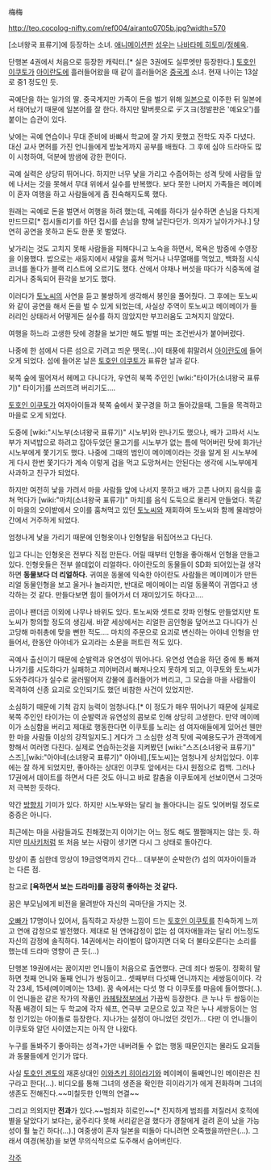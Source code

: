 梅梅

http://teo.cocolog-nifty.com/ref004/airanto0705b.jpg?width=570

[소녀왕국 표류기]에 등장하는 소녀. [[애니메이션]]판 [[성우]]는 [[나바타메 히토미]]/[[정혜옥]].

단행본 4권에서 처음으로 등장한 캐릭터.[* 실은 3권에도 실루엣만 등장한다.] [[토호인 이쿠토]]가 [[아이란도]]에 흘러들어왔을 때 같이 흘러들어온 [[중국]]계 소녀. 현재 나이는 13살로 중1 정도인 듯.

곡예단을 하는 일가의 딸. 중국계지만 가족이 돈을 벌기 위해 [[일본]]으로 이주한 뒤 일본에서 태어났기 때문에 일본어를 잘 한다. 하지만 말버릇으로 デスヨ(정발판은 '예요오')를 붙이는 습관이 있다. 

낮에는 곡예 연습이나 무대 준비에 바빠서 학교에 잘 가지 못했고 전학도 자주 다녔다. 대신 교사 면허를 가진 언니들에게 밤늦게까지 공부를 배웠다. 그 후에 심야 드라마도 많이 시청하여, 덕분에 밤샘에 강한 편이다.

곡예 실력은 상당히 뛰어나다. 하지만 너무 낯을 가리고 수줍어하는 성격 탓에 사람들 앞에 나서는 것을 못해서 무대 위에서 실수를 반복했다. 보다 못한 나머지 가족들은 메이메이 혼자 여행을 하고 사람들에게 좀 친숙해지도록 했다.

원래는 곡예로 돈을 벌면서 여행을 하려 했는데, 곡예를 하다가 실수하면 손님을 다치게 만드므로[* 접시돌리기를 하던 접시를 손님을 향해 날린다던가. 의자가 날아가거나.] 당연히 공연을 못하고 돈도 한푼 못 벌었다.

낯가리는 것도 고치지 못해 사람들을 피해다니고 노숙을 하면서, 목욕은 밤중에 수영장을 이용했다. 밥으로는 새둥지에서 새알을 훔쳐 먹거나 나무열매를 먹었고, 백화점 시식 코너를 돌다가 블랙 리스트에 오르기도 했다. 산에서 야채나 버섯을 따다가 식중독에 걸리거나 중독되어 환각을 보기도 했다.

이러다가 [[토노씨]]의 사연을 듣고 불쌍하게 생각해서 봉인을 풀어줬다. 그 후에는 토노씨와 같이 공연을 해서 돈을 벌 수 있게 되었는데, 사실상 주역이 토노씨고 메이메이가 들러리인 상태라서 어떻게든 실수를 하지 않았지만 부끄러움도 고쳐지지 않았다.

여행을 하느라 고생한 탓에 경찰을 보기만 해도 벌벌 떠는 조건반사가 붙어버렸다.

나중에 한 섬에서 다른 섬으로 가려고 띄운 뗏목(…)이 태풍에 휘말려서 [[아이란도]]에 들어오게 되었다. 섬에 들어온 날은 [[토호인 이쿠토]]가 표류한 날과 같다.

북쪽 숲에 떨어져서 헤메고 다니다가, 우연히 북쪽 주인인 [wiki:"타이가(소녀왕국 표류기)" 타이가]를 쓰러뜨려 버리기도….

[[토호인 이쿠토]]가 여자아이들과 북쪽 숲에서 꽃구경을 하고 돌아갔을때, 그들을 목격하고 마을로 오게 되었다.

도중에 [wiki:"시노부(소녀왕국 표류기)" 시노부]와 만나기도 했으나, 배가 고파서 시노부가 저녁밥으로 하려고 잡아두었던 물고기를 시노부가 없는 틈에 먹어버린 탓에 화가난 시노부에게 쫓기기도 했다. 나중에 그때의 범인이 메이메이라는 것을 알게 된 시노부에게 다시 한번 쫓기다가 계속 이렇게 겁을 먹고 도망쳐서는 안된다는 생각에 시노부에게 사과하고 친구가 되었다.

하지만 여전히 낯을 가려서 마을 사람들 앞에 나서지 못하고 배가 고픈 나머지 음식을 훔쳐 먹다가 [wiki:"마치(소녀왕국 표류기)" 마치]를 음식 도둑으로 몰리게 만들었다. 똑같이 마을의 오이밭에서 오이를 훔쳐먹고 있던 [[토노씨]]와 재회하여 토노씨와 함께 물레방아간에서 거주하게 되었다.

엄청나게 낯을 가리기 때문에 인형옷이나 인형탈을 뒤집어쓰고 다닌다.

입고 다니는 인형옷은 전부다 직접 만든다. 어릴 때부터 인형을 좋아해서 인형을 만들고 있다. 인형옷들은 전부 쓸데없이 리얼하다. 아이란도의 동물들이 SD화 되어있는걸 생각하면 '''동물보다 더 리얼하다.''' 귀여운 동물에 익숙한 아이란도 사람들은 메이메이가 만든 리얼 동물인형을 보고 울거나 놀라지만, 반대로 메이메이는 리얼 동물쪽이 귀엽다고 생각하는 것 같다. 만들다보면 힘이 들어가서 더 재미있기도 하다고….

곰이나 팬더곰 이외에 나무나 바위도 있다. 토노씨와 셋트로 캇파 인형도 만들었지만 토노씨가 항의할 정도의 생김새. 바깥 세상에서는 리얼한 곰인형을 덮어쓰고 다니다가 신고당해 마취총에 맞을 뻔한 적도…. 마치의 주문으로 요괴로 변신하는 아야네 인형을 만들어서, 한동안 아야네가 요괴라는 소문을 퍼트린 적도 있다.

곡예사 출신이기 때문에 순발력과 유연성이 뛰어나다. 유연성 연습을 하던 중에 통 빠져나가기를 시도하다가 실패하고 끼어버려서 빠져나오지 못하게 되고, 이쿠토와 토노씨가 도와주려다가 실수로 굴러떨어져 강물에 흘러들어가 버리고, 그 모습을 마을 사람들이 목격하여 신종 요괴로 오인되기도 했던 비참한 사건이 있었지만.

소심하기 때문에 기척 감지 능력이 엄청나다.[* 이 정도가 매우 뛰어나기 때문에 실제로 북쪽 주인인 타이가는 이 순발력과 유연성의 콤보로 인해 상당히 고생한다. 만약 메이메이가 소심함을 버리고 제대로 행동한다면 이쿠토를 노리는 섬 여자애들에게 있어선 웬만한 마을 사람들 이상의 강적일지도.] 게다가 그 소심한 성격 탓에 곡예용도구가 관객에게 향해서 여러명 다친다. 실제로 연습하는것을 지켜봤던 [wiki:"스즈(소녀왕국 표류기)" 스즈],[wiki:"아야네(소녀왕국 표류기)" 아야네],[토노씨]는 엄청나게 상처입었다. 이후에는 잘 하게 되었지만, 좋아하는 상대인 이쿠토 앞에서는 다시 원점으로 컴백. 그러나 17권에서 데이트를 하면서 다른 것도 아니고 바로 칼춤을 이쿠토에게 선보이면서 그것마저 극복한 듯하다.

약간 [[방향치]] 기미가 있다. 하지만 시노부와는 달리 늘 돌아다니는 길도 잊어버릴 정도로 중증은 아니다.

최근에는 마을 사람들과도 친해졌는지 이야기는 어느 정도 해도 쩔쩔매지는 않는 듯. 하지만 [[토호인 미사키|미사키]]처럼 또 처음 보는 사람이 생기면 다시 그 상태로 돌아간다. 

망상이 좀 심한데 망상이 19금영역까지 간다... 대부분이 순박한(?) 섬의 여자아이들과는 다른 점.

참고로 '''[욕하면서 보는 드라마]를 굉장히 좋아하는 것 같다.'''

꿈은 부모님에게 비전을 물려받아 자신의 곡마단을 가지는 것.

[[오빠]]가 17명이나 있어서, 듬직하고 자상한 느낌이 드는 [[토호인 이쿠토]]를 친숙하게 느끼고 연애 감정으로 발전했다. 제대로 된 연애감정이 없는 섬 여자애들과는 달리 어느정도 자신의 감정에 솔직하다. 14권에서는 라이벌이 많아지면 더욱 더 불타오른다는 소리를 했는데 드라마 영향이 큰 듯(…)

단행본 19권에서는 꿈이지만 언니들이 처음으로 출연했다. 근데 죄다 쌍둥이. 정확히 말하면 첫째 언니와 둘째 언니가 쌍둥이고.. 셋째부터 다섯째 언니까지는 세쌍둥이이다. 각각 23세, 15세(메이메이는 13세). 꿈 속에서는 다섯 명 다 이쿠토를 마음에 들어했다(..). 이 언니들은 같은 작가의 작품인 [[카헤탐정부]]에서 가끔씩 등장한다. 큰 누나 두 쌍둥이는 작품 배경이 되는 두 학교에 각자 쉐프, 연극부 고문으로 있고 작은 누나 세쌍둥이는 엄청 인기있는 아이돌로 등장한다. 지나가는 설정이 아니었던 것인가... 다만 이 언니들이 이쿠토와 알던 사이였는지는 아직 안 나왔다. 

누구를 돌봐주기 좋아하는 성격+가만 내버려둘 수 없는 행동 때문인지는 몰라도 요괴들과 동물들에게 인기가 많다. 

사실 [[토호인 겐토]]의 재혼상대인 [[이와츠키 히이라기]]와 메이메이 둘째언니인 메이란은 친구라고 한다(...). 비디오를 통해 그녀의 생존을 확인한 히이라기가 에게 전화하며 그녀의 생존도 전해진다.~~미칠듯한 인맥의 연결~~

그리고 의외지만 '''전과'''가 있다.~~범죄자 히로인~~[* 진지하게 범죄를 저질러서 호적에 별을 달았다기 보다는, 굶주리다 못해 서리같은걸 했다가 경찰에게 걸려 혼이 났을 가능성이 훨 높긴 하다(...).] 여중생이 혼자 일본을 떠돌아 다니려면 오죽했을까만은(...). 그래서 여경(복장)을 보면 무의식적으로 도주해서 숨어버린다.

[[각주]]
